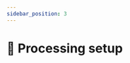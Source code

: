 ```yaml
---
sidebar_position: 3
---
```




# 🧮 Processing setup

<Title
  pre={['👩‍💻 Developers']}
  title={'🧮 Processing setup'}
  version={VERSION}
/>

## Environment

```bash
# Navigate to source root directory
cd sound-scape-explorer

# Create virtual environment
python3.10 -m venv venv

# Activate environment
source venv/bin/activate # unix
.\venv\Scripts\activate # windows

# Install processing in dev mode
pip install -e processing

# Edit and run code...
```

## Basic user flows

1. When user runs `sse` command, it will trigger the `processing.cli:start_processing` function
2. When user selects a menu choice, it will trigger one or more actions from `processing.actions`

## File structure

```text
sound-scape-explorer/processing/
├── processing/ --> Package source
│   ├── actions/ --> Menu choices
│   ├── common/
│   ├── config/
│   ├── digesters/
│   ├── errors/
│   ├── extractors/
│   ├── lib/ --> Legacy code
│   ├── loaders/
│   ├── reducers/
│   ├── storage/
│   ├── utils/
│   ├── cli.py --> User CLI entrypoints
│   └── main.py --> User menu
└── pyproject.toml --> Package configuration
```

:::info
Code completion and styling are provided by:

<ul>
  <li>
    <PythonIcon />
    {' Python type hints'}
  </li>
  <li>[isort](https://pypi.org/project/isort/) (formatter)</li>
  <li>[black](https://pypi.org/project/black/) (formatter)</li>
  <li>[flake8](https://pypi.org/project/flake8/) (diagnostics)</li>
</ul>

Configure your editor accordingly to improve your development experience.
:::

## Custom action examples

<details>
  <summary>
    `refresh_configuration.py`
  </summary>

```python
from processing.actions.refresh_configuration import refresh_configuration
from processing.config.Config import Config
from processing.storage.Storage import Storage

config_path = "/path/to/config.xlsx"
storage_path = "/path/to/storage.h5"

config = Config(config_path)
storage = Storage(storage_path)

refresh_configuration(config, storage)

# Import other action or create custom...
```

</details>

<details>
  <summary>
    `display_menu_without_storage.py`
  </summary>

```python
from processing.main import main

storage = None
config_path = "/path/to/new_config.xlsx"

main(storage, config_path)

# Interact with console...
```

</details>

<details>
  <summary>
    `load_config_and_print_files.py`
  </summary>

```python
from processing.config.Config import Config

config_path = "/path/to/config.xlsx"
config = Config(config_path)

for file in config.files:
print(file) # FileConfig object
```

</details>

<details>
  <summary>
    `load_storage_and_print_files.py`
  </summary>

```python
from processing.config.files.FileStorage import FileStorage
from processing.config.settings.SettingsStorage import SettingsStorage
from processing.storage.Storage import Storage

storage_path = "/path/to/storage.h5"
storage = Storage(storage_path)

settings = SettingsStorage.read_from_storage(storage)
files = FileStorage.read_from_storage(storage, settings)

for file in files:
print(file) # FileConfig object
```

</details>

<details>
  <summary>`load_storage_extract_and_reduce.py`</summary>

```python
import numpy as np

from processing.common.TimelineWalker import TimelineWalker
from processing.config.bands.BandConfig import BandConfig
from processing.config.files.FileStorage import FileStorage
from processing.config.integrations.IntegrationConfig import IntegrationConfig
from processing.config.settings.SettingsStorage import SettingsStorage
from processing.config.sites.SiteStorage import SiteStorage
from processing.extractors.VggExtractor import VggExtractor
from processing.reducers.UmapReducer import UmapReducer
from processing.storage.Storage import Storage
from processing.utils.create_timelines import create_timelines

# INFO: This example could gain clarity by:
# - Using consistent setters for objects
# - Providing less arguments to `create_timelines()`
# - Wrap timeline behavior behind simple API

# Reading settings, files and sites from storage
storage_path = "/path/to/storage.h5"
storage = Storage(storage_path)

settings = SettingsStorage.read_from_storage(storage)
files = FileStorage.read_from_storage(storage, settings)
sites = SiteStorage.read_from_storage(storage, settings)

# Creating custom band, integration and extractor
band = BandConfig(0, "human", 20, 20000)
integration = IntegrationConfig(0, "15s", 15)

vgg = VggExtractor()
vgg.index = 0
vgg.expected_sample_rate = 44100

# Creating manual timelines (this section could be simplified greatly)
timelines = create_timelines(
sites=sites,
integrations=[integration],
settings=settings,
storage=storage,
)

tw = TimelineWalker()
tw.storage = storage
tw.bands = [band]
tw.integrations = [integration]
tw.timelines = timelines
tw.extractors = [vgg]

# Getting ready to walk the timeline and yield features
features = []

for (
features_seconds,
labels,
interval_details, # arbitrary server unique slug for storage indexing
interval, # Interval object
band, # BandConfig object
extractor, # ExtractorConfig object
timeline, # current Timeline object
) in tw.walk():
features_aggregated = list(np.mean(features_seconds, axis=0))
features.append(features_aggregated)

# Creating custom reducer
reducer = UmapReducer()
reducer.load(3, None, features)

features_reduced = reducer.calculate()

# Using reduced features...
```

</details>
